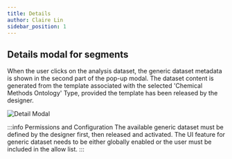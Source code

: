 ```yaml
---
title: Details
author: Claire Lin
sidebar_position: 1
---
```



<SubTitle text="The detail modal displays the primary content of the dataset metadata." />
<Reader text="User" />

## Details modal for segments

When the user clicks on the analysis dataset, the generic dataset metadata is shown in the second part of the pop-up modal. The dataset content is generated from the template associated with the selected 'Chemical Methods Ontology' Type, provided the template has been released by the designer.

![Detail Modal](/img/labimotion/dataset-detail-modal.png)

:::info Permissions and Configuration
The available generic dataset must be defined by the designer first, then released and activated. The UI feature for generic dataset needs to be either globally enabled or the user must be included in the allow list.
:::

